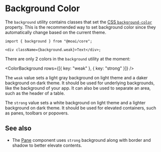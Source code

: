 
<Meta title="Patterns/Color/Background" />

# Background Color

The `background` utility contains classes that set the
[CSS `background-color`][1] property. This is the recommended way to set
background color since they automatically change based on the current theme.

```tsx
import { background } from "@moai/core";

<div className={background.weak}>Text</div>;
```

There are only 2 colors in the `background` utility at the moment:

<ColorBackground rows={[{ key: "weak" }, { key: "strong" }]} />

The `weak` value sets a light gray background on light theme and a daker
background on dark theme. It should be used for underlying backgrounds, like
the background of your app. It can also be used to separate an area, such as
the header of a table.

The `strong` value sets a white background on light theme and a lighter
background on dark theme. It should be used for elevated containers, such as
panes, toolbars or popovers.

## See also

- The [Pane][2] component uses `strong` background along with border and shadow
  to better elevate contents.

[1]: https://developer.mozilla.org/en-US/docs/Web/CSS/background-color
[2]: /?path=/docs/components-pane
